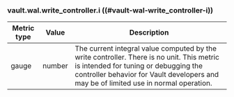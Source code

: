 ### vault.wal.write_controller.i ((#vault-wal-write_controller-i))

Metric type | Value   | Description
----------- | ------- | -----------
gauge       | number  | The current integral value computed by the write controller. There is no unit. This metric is intended for tuning or debugging the controller behavior for Vault developers and may be of limited use in normal operation.